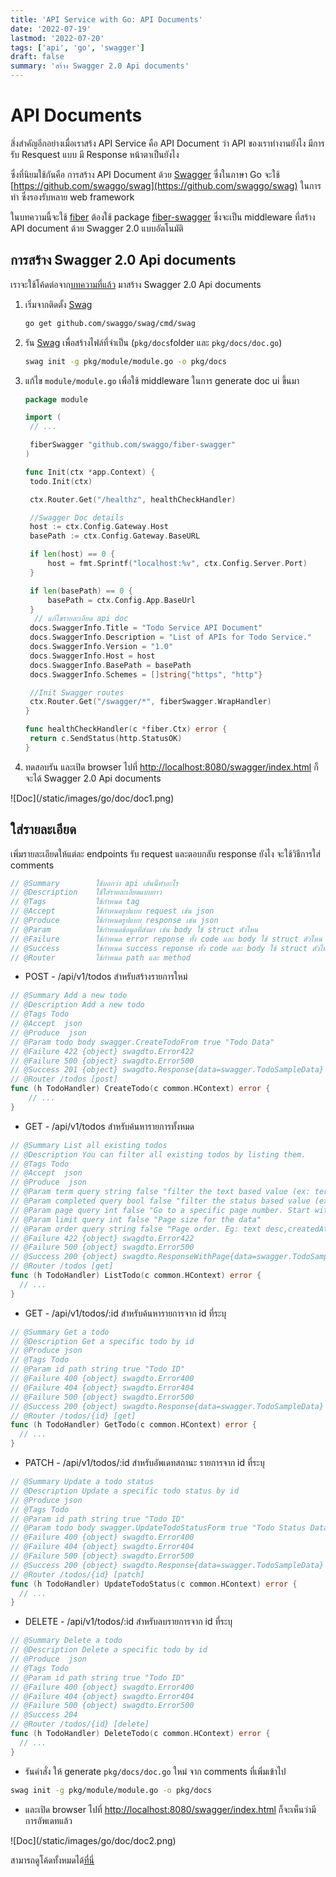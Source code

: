 ```yaml
---
title: 'API Service with Go: API Documents'
date: '2022-07-19'
lastmod: '2022-07-20'
tags: ['api', 'go', 'swagger']
draft: false
summary: 'สร้าง Swagger 2.0 Api documents'
---
```


# API Documents

สิ่งสำคัญอีกอย่างเมื่อเราสร้ง API Service คือ API Document ว่า API ของเราทำงานยังไง มีการรับ Resquest แบบ มี Response หน้าตาเป็นยังไง

ซึ่งที่นิยมใช้กันคือ การสร้าง API Document ด้วย [Swagger](https://swagger.io/) ซึ่งในภาษา Go จะใช้ [https://github.com/swaggo/swag](https://github.com/swaggo/swag) ในการทำ ซึ่งรองรับหลาย web framework

ในบทความนี้จะใช้ [fiber](https://docs.gofiber.io/) ต้องใช้ package [fiber-swagger](https://github.com/swaggo/fiber-swagger) ซึ่งจะเป็น middleware ที่สร้าง API document ด้วย Swagger 2.0 แบบอัตโนมัติ

## การสร้าง Swagger 2.0 Api documents

เราจะใช้โค้ดต่อจาก[บทความที่แล้ว](https://github.com/somprasongd/blog-golang/tree/main/goapi-testing) มาสร้าง Swagger 2.0 Api documents

1. เริ่มจากติดตั้ง [Swag](https://github.com/swaggo/swag)

   ```bash
   go get github.com/swaggo/swag/cmd/swag
   ```

2. รัน [Swag](https://github.com/swaggo/swag) เพื่อสร้างไฟล์ที่จำเป็น (`pkg/docs`folder และ `pkg/docs/doc.go`)

   ```bash
   swag init -g pkg/module/module.go -o pkg/docs
   ```

3. แก้ไข `module/module.go` เพื่อใช้ middleware ในการ generate doc ui ขึ้นมา

   ```go
   package module

   import (
   	// ...

   	fiberSwagger "github.com/swaggo/fiber-swagger"
   )

   func Init(ctx *app.Context) {
   	todo.Init(ctx)

   	ctx.Router.Get("/healthz", healthCheckHandler)

   	//Swagger Doc details
   	host := ctx.Config.Gateway.Host
   	basePath := ctx.Config.Gateway.BaseURL

   	if len(host) == 0 {
   		host = fmt.Sprintf("localhost:%v", ctx.Config.Server.Port)
   	}

   	if len(basePath) == 0 {
   		basePath = ctx.Config.App.BaseUrl
   	}
     // แก้ไขรายละเอียด api doc
   	docs.SwaggerInfo.Title = "Todo Service API Document"
   	docs.SwaggerInfo.Description = "List of APIs for Todo Service."
   	docs.SwaggerInfo.Version = "1.0"
   	docs.SwaggerInfo.Host = host
   	docs.SwaggerInfo.BasePath = basePath
   	docs.SwaggerInfo.Schemes = []string{"https", "http"}

   	//Init Swagger routes
   	ctx.Router.Get("/swagger/*", fiberSwagger.WrapHandler)
   }

   func healthCheckHandler(c *fiber.Ctx) error {
   	return c.SendStatus(http.StatusOK)
   }
   ```

4. ทดสอบรัน และเปิด browser ไปที่ [http://localhost:8080/swagger/index.html](http://localhost:8080/swagger/index.html) ก็จะได้ Swagger 2.0 Api documents

<div className="flex justify-center">
  <div>![Doc](/static/images/go/doc/doc1.png)</div>
</div>

## ใส่รายละเอียด

เพิ่มรายละเอียดให้แต่ละ endpoints รับ request และตอบกลับ response ยังไง จะใช้วิธีการใส่ comments

```go
// @Summary        ใช้บอกว่า api เส้นนี้ทำอะไร
// @Description    ใช้ใส่รายละเอียดแบบยาว
// @Tags           ใช้กำหนด tag
// @Accept         ใช้กำหนดรูปแบบ request เช่น json
// @Produce        ใช้กำหนดรูปแบบ response เช่น json
// @Param          ใช้กำหนดข้อมูลที่ส่งมา เช่น body ใช้ struct ตัวไหน
// @Failure        ใช้กำหนด error reponse ทั้ง code และ body ใช้ struct ตัวไหน
// @Success        ใช้กำหนด success reponse ทั้ง code และ body ใช้ struct ตัวไหน
// @Router         ใช้กำหนด path และ method
```

- POST - /api/v1/todos สำหรับสร้างรายการใหม่

```go
// @Summary Add a new todo
// @Description Add a new todo
// @Tags Todo
// @Accept  json
// @Produce  json
// @Param todo body swagger.CreateTodoFrom true "Todo Data"
// @Failure 422 {object} swagdto.Error422
// @Failure 500 {object} swagdto.Error500
// @Success 201 {object} swagdto.Response{data=swagger.TodoSampleData}
// @Router /todos [post]
func (h TodoHandler) CreateTodo(c common.HContext) error {
	// ...
}
```

- GET - /api/v1/todos สำหรับค้นหารายการทั้งหมด

```go
// @Summary List all existing todos
// @Description You can filter all existing todos by listing them.
// @Tags Todo
// @Accept  json
// @Produce  json
// @Param term query string false "filter the text based value (ex: term=dosomething)"
// @Param completed query bool false "filter the status based value (ex: completed=true)"
// @Param page query int false "Go to a specific page number. Start with 1"
// @Param limit query int false "Page size for the data"
// @Param order query string false "Page order. Eg: text desc,createdAt desc"
// @Failure 422 {object} swagdto.Error422
// @Failure 500 {object} swagdto.Error500
// @Success 200 {object} swagdto.ResponseWithPage{data=swagger.TodoSampleListData}
// @Router /todos [get]
func (h TodoHandler) ListTodo(c common.HContext) error {
  // ...
}
```

- GET - /api/v1/todos/:id สำหรับค้นหารายการจาก id ที่ระบุ

```go
// @Summary Get a todo
// @Description Get a specific todo by id
// @Produce json
// @Tags Todo
// @Param id path string true "Todo ID"
// @Failure 400 {object} swagdto.Error400
// @Failure 404 {object} swagdto.Error404
// @Failure 500 {object} swagdto.Error500
// @Success 200 {object} swagdto.Response{data=swagger.TodoSampleData}
// @Router /todos/{id} [get]
func (h TodoHandler) GetTodo(c common.HContext) error {
  // ...
}
```

- PATCH - /api/v1/todos/:id สำหรับอัพเดทสถานะ รายการจาก id ที่ระบุ

```go
// @Summary Update a todo status
// @Description Update a specific todo status by id
// @Produce json
// @Tags Todo
// @Param id path string true "Todo ID"
// @Param todo body swagger.UpdateTodoStatusForm true "Todo Status Data"
// @Failure 400 {object} swagdto.Error400
// @Failure 404 {object} swagdto.Error404
// @Failure 500 {object} swagdto.Error500
// @Success 200 {object} swagdto.Response{data=swagger.TodoSampleData}
// @Router /todos/{id} [patch]
func (h TodoHandler) UpdateTodoStatus(c common.HContext) error {
  // ...
}
```

- DELETE - /api/v1/todos/:id สำหรับลบรายการจาก id ที่ระบุ

```go
// @Summary Delete a todo
// @Description Delete a specific todo by id
// @Produce  json
// @Tags Todo
// @Param id path string true "Todo ID"
// @Failure 400 {object} swagdto.Error400
// @Failure 404 {object} swagdto.Error404
// @Failure 500 {object} swagdto.Error500
// @Success 204
// @Router /todos/{id} [delete]
func (h TodoHandler) DeleteTodo(c common.HContext) error {
  // ...
}
```

- รันคำสั่ง ให้ generate `pkg/docs/doc.go` ใหม่ จาก comments ที่เพิ่มเข้าไป

```bash
swag init -g pkg/module/module.go -o pkg/docs
```

- และเปิด browser ไปที่ [http://localhost:8080/swagger/index.html](http://localhost:8080/swagger/index.html) ก็จะเห็นว่ามีการอัพเดทแล้ว

<div className="flex justify-center">
  <div>![Doc](/static/images/go/doc/doc2.png)</div>
</div>

สามารถดูโค้ดทั้งหมดได้[ที่นี่](https://github.com/somprasongd/blog-golang/tree/main/goapi-doc)

